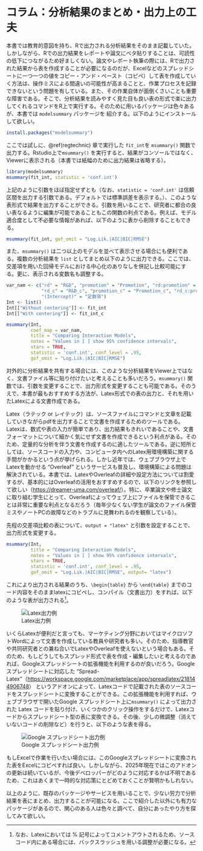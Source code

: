 # コラム：分析結果のまとめ・出力上の工夫

本書では教育的意図を持ち、Rで出力される分析結果をそのまま記載していた。しかしながら、Rでの出力結果をレポートや論文にベタ貼りすることは、可読性の低下につながるため好ましくない。論文やレポート執筆の際には、Rで出力された結果から表を作成することが必要になるのだが、Excelなどのスプレッドシートに一つ一つの値をコピー・アンド・ペースト（コピペ）して表を作成していく方法は、操作ミスによる間違いの可能性が高まることと、作業プロセスを記録できないという問題を有している。また、その作業自体が面倒くさいことも重要な障害である。そこで、分析結果を読みやすく見た目も良い表の形式で楽に出力してくれるコマンドをR上で実行する。そのために用いるパッケージは色々あるが、本書では `modelsummary` パッケージを 紹介する。以下のようにインストールして欲しい。

```r
install.packages("modelsummary")
```

ここでは試しに、\@ref(regtechnic) 章で実行した `fit_int`を `msummary()` 関数で出力する。Rstudio上で`msummary()` を実行すると、結果がコンソールではなく、Viewerに表示される（本書では紙幅のために出力結果は省略する）。

```r
library(modelsummary)
msummary(fit_int, statistic = 'conf.int')
```
上記のように引数をほぼ指定せずとも（なお、`statistic = 'conf.int'` は信頼区間を出力する引数である。デフォルトでは標準誤差を表示する。）、このような表形式で結果を出力することができる。引数を用いることで、研究者に都合の良い表なるように編集が可能であることもこの関数の利点である。例えば、モデル適合度として不必要な情報があれば、以下のように表から削除することもできる。

```r
msummary(fit_int, gof_omit = "Log.Lik.|AIC|BIC|RMSE")
```

また、`msummary()` は二つ以上のモデルを並べて表示させる場合にも便利である。複数の分析結果を `list` としてまとめ以下のように出力できる。ここでは、交差項を用いた回帰モデルにおける中心化のありなしを併記し比較可能にする。更に、表示される変数名も調整する。

```r
var_nam <- c("rd" = "R&D", "promotion" = "Promotion", "rd:promotion" = "R&D * Promotion",
             "rd_c" = "R&D_c", "promotion_c" = "Promotion_c", "rd_c:promotion_c" = "R&D_c * Promotion_c",
             "(Intercept)" = "定数項")
Int <- list() 
Int[["Without centering"]] <- fit_int
Int[["With centering"]] <- fit_int_c

msummary(Int, 
         coef_map = var_nam,
         title = "Comparing Interaction Models",
         notes = "Values in [ ] show 95% confidence intervals",
         stars = TRUE, 
         statistic = 'conf.int', conf_level = .95,
         gof_omit = "Log.Lik.|AIC|BIC|RMSE")
```

対外的に分析結果を共有する場合には、このような分析結果をViewer上ではなく、文書ファイル等に貼り付けたいと考えることも多いだろう。`msummary()` 関数では、引数を変更することで、出力形式を変更することも可能である。そのうえで、本書が最もおすすめする方法が、Latex形式での表の出力と、それを用いたLatexによる文書作成である。

Latex（ラテック or レイテック）は、ソースファイルにコマンドと文章を記載していきながらpdfを出力することで文書を作成するためのツールである。Latexは、数式や表の入力が簡単であり、出力結果もきれいであることや、文書フォーマットについて細かく気にせず文書を作成できるという利点がある。そのため、定量的な分析を伴う文書を作成するのに適したツールである。逆に短所としては、ソースコードの入力や、コンピュータ内へのLatex用環境構築に関する手間がかかるという点が挙げられる。しかし近年では、ウェブブラウザ上でLatexを動かせる "Overleaf" というサービスも普及し、環境構築による問題は解決されている。本書では、LatexやOverleafの詳細や設定方法については割愛するが、基本的にはOverleafの活用をおすすめするので、以下のリンクを参照して欲しい（<https://dreamer-uma.com/overleaf/>）。特に、卒業論文や修士論文に取り組む学生にとって、Overleafによってウェブ上にファイルを保管できることは非常に重要な利点となるだろう（毎年少なくない学生が論文のファイル保管ミスやノートPCの故障などのトラブルに見舞われるのを観察している）。


先程の交差項比較の表について、`output = "latex"` と引数を設定することで、出力形式を変更する。
```r
msummary(Int, 
         title = "Comparing Interaction Models",
         notes = "Values in [ ] show 95% confidence intervals",
         stars = TRUE, 
         statistic = 'conf.int', conf_level = .95,
         gof_omit = "Log.Lik.|AIC|BIC|RMSE", output= "latex")
```

これにより出力される結果のうち、`\begin{table}` から `\end{table}` までのコード内容をそのままlatexにコピペし、コンパイル（文書出力）をすれば、以下のような表が出力される^[なお、Latexにおいては % 記号によってコメントアウトされるため、ソースコード内にある場合には、バックスラッシュを用いる調整が必要になる。]。

![Latex出力例](reg/textable.png)

いくらLatexが便利だと言っても、マーケティング分野においてはマイクロソフトWordによって文書を作成している教員や研究者も多い。そのため、指導教官や共同研究者との兼ね合いでLatexやOverleafを使えないという場合もある。そのため、もしどうしてもスプレッド形式で表を作成・編集したいと考えるのであれば、Googleスプレッドシートの拡張機能を利用するのが良いだろう。Google スプレッドシートに対応した "Spread-Latex"（<https://workspace.google.com/marketplace/app/spreadlatex/218144906748>） というアドオンによって、Latexコードで記載された表のソースコードをスプレッドシートに変換することができる。この拡張機能を利用すれば、ウェブブラウザで開いたGoogle スプレッドシート上に`msummary()` によって出力された Latex コードを貼り付け、いくつかのクリック操作をするだけで、Latexコードからスプレッドシート型の表に変換できる。その後、少しの微調整（消えていないコードの削除など）を行うと、以下のような表を得る。

![Google スプレッドシート出力例](reg/spreadtable.png)

もしExcelで作業を行いたい場合には、このGoogleスプレッドシートに変換された表をExcelにコピペすれば良い。しかしながら、2025年現在ではこのアドオンの更新は続いているが、今後デベロッパーがどのように対応するかは不明であるため、これはあくまで一時的な対応策にとどめておくことが賢明かもしれない。

以上のように、既存のパッケージやサービスを用いることで、少ない労力で分析結果を表にまとめ、出力することが可能になる。ここで紹介した以外にも有力なパッケージがあるので、関心のある人は色々と調べて、自分にあったやり方を探してみて欲しい。